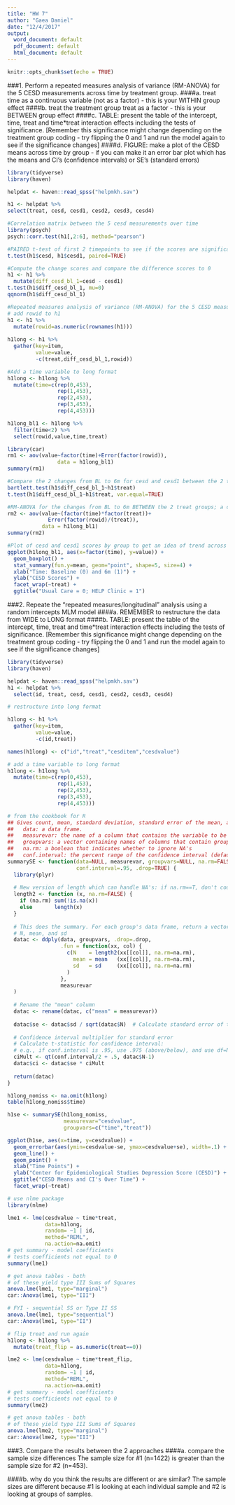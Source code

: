 ```yaml
---
title: "HW 7"
author: "Gaea Daniel"
date: "12/4/2017"
output:
  word_document: default
  pdf_document: default
  html_document: default
---
```


```r
knitr::opts_chunk$set(echo = TRUE)
```

###1. Perform a repeated measures analysis of variance (RM-ANOVA) for the 5 CESD measurements across time by treatment group.
####a. treat time as a continuous variable (not as a factor) - this is your WITHIN group effect
####b. treat the treatment group treat as a factor - this is your BETWEEN group effect
####c. TABLE: present the table of the intercept, time, treat and time*treat interaction effects including the tests of significance. [Remember this significance might change depending on the treatment group coding - try flipping the 0 and 1 and run the model again to see if the significance changes]
####d. FIGURE: make a plot of the CESD means across time by group - if you can make it an error bar plot which has the means and CI’s (confidence intervals) or SE’s (standard errors)

```r
library(tidyverse)
library(haven)

helpdat <- haven::read_spss("helpmkh.sav")

h1 <- helpdat %>%
select(treat, cesd, cesd1, cesd2, cesd3, cesd4)

#Correlation matrix between the 5 cesd measurements over time
library(psych)
psych::corr.test(h1[,2:6], method="pearson")

#PAIRED t-test of first 2 timepoints to see if the scores are significantly changing across time WITHIN individuals
t.test(h1$cesd, h1$cesd1, paired=TRUE)

#Compute the change scores and compare the difference scores to 0
h1 <- h1 %>%
  mutate(diff_cesd_bl_1=cesd - cesd1)
t.test(h1$diff_cesd_bl_1, mu=0)
qqnorm(h1$diff_cesd_bl_1)

#Repeated measures analysis of variance (RM-ANOVA) for the 5 CESD measurements across time by treatment group
# add rowid to h1
h1 <- h1 %>%
  mutate(rowid=as.numeric(rownames(h1)))
  
h1long <- h1 %>%
  gather(key=item,
         value=value,
         -c(treat,diff_cesd_bl_1,rowid))

#Add a time variable to long format
h1long <- h1long %>%
  mutate(time=c(rep(0,453),
                rep(1,453),
                rep(2,453),
                rep(3,453),
                rep(4,453)))

h1long_bl1 <- h1long %>%
  filter(time<2) %>%
  select(rowid,value,time,treat)

library(car)
rm1 <- aov(value~factor(time)+Error(factor(rowid)), 
                data = h1long_bl1)
summary(rm1)

#Compare the 2 changes from BL to 6m for cesd and cesd1 between the 2 treat groups
bartlett.test(h1$diff_cesd_bl_1~h1$treat)
t.test(h1$diff_cesd_bl_1~h1$treat, var.equal=TRUE)

#RM-ANOVA for the changes from BL to 6m BETWEEN the 2 treat groups; a comparison of the time*treat effect to the t-test above for the difference scores
rm2 <- aov(value~(factor(time)*factor(treat))+
             Error(factor(rowid)/(treat)), 
           data = h1long_bl1)
summary(rm2)

#Plot of cesd and cesd1 scores by group to get an idea of trend across time (plot is cross sectional, not paired)
ggplot(h1long_bl1, aes(x=factor(time), y=value)) + 
  geom_boxplot() +
  stat_summary(fun.y=mean, geom="point", shape=5, size=4) + 
  xlab("Time: Baseline (0) and 6m (1)") +
  ylab("CESD Scores") +
  facet_wrap(~treat) +
  ggtitle("Usual Care = 0; HELP Clinic = 1")

```
###2. Repeate the “repeated measures/longitudinal” analysis using a random intercepts MLM model
####a. REMEMBER to restructure the data from WIDE to LONG format
####b. TABLE: present the table of the intercept, time, treat and time*treat interaction effects including the tests of significance. [Remember this significance might change depending on the treatment group coding - try flipping the 0 and 1 and run the model again to see if the significance changes]

```r
library(tidyverse)
library(haven)

helpdat <- haven::read_spss("helpmkh.sav")
h1 <- helpdat %>%
  select(id, treat, cesd, cesd1, cesd2, cesd3, cesd4)

# restructure into long format

h1long <- h1 %>%
  gather(key=item,
         value=value,
         -c(id,treat))

names(h1long) <- c("id","treat","cesditem","cesdvalue")

# add a time variable to long format
h1long <- h1long %>%
  mutate(time=c(rep(0,453),
                rep(1,453),
                rep(2,453),
                rep(3,453),
                rep(4,453)))

# from the cookbook for R
## Gives count, mean, standard deviation, standard error of the mean, and confidence interval (default 95%).
##   data: a data frame.
##   measurevar: the name of a column that contains the variable to be summariezed
##   groupvars: a vector containing names of columns that contain grouping variables
##   na.rm: a boolean that indicates whether to ignore NA's
##   conf.interval: the percent range of the confidence interval (default is 95%)
summarySE <- function(data=NULL, measurevar, groupvars=NULL, na.rm=FALSE,
                      conf.interval=.95, .drop=TRUE) {
  library(plyr)
  
  # New version of length which can handle NA's: if na.rm==T, don't count them
  length2 <- function (x, na.rm=FALSE) {
    if (na.rm) sum(!is.na(x))
    else       length(x)
  }
  
  # This does the summary. For each group's data frame, return a vector with
  # N, mean, and sd
  datac <- ddply(data, groupvars, .drop=.drop,
                 .fun = function(xx, col) {
                   c(N    = length2(xx[[col]], na.rm=na.rm),
                     mean = mean   (xx[[col]], na.rm=na.rm),
                     sd   = sd     (xx[[col]], na.rm=na.rm)
                   )
                 },
                 measurevar
  )
  
  # Rename the "mean" column    
  datac <- rename(datac, c("mean" = measurevar))
  
  datac$se <- datac$sd / sqrt(datac$N)  # Calculate standard error of the mean
  
  # Confidence interval multiplier for standard error
  # Calculate t-statistic for confidence interval: 
  # e.g., if conf.interval is .95, use .975 (above/below), and use df=N-1
  ciMult <- qt(conf.interval/2 + .5, datac$N-1)
  datac$ci <- datac$se * ciMult
  
  return(datac)
}

h1long_nomiss <- na.omit(h1long)
table(h1long_nomiss$time)

h1se <- summarySE(h1long_nomiss, 
                  measurevar="cesdvalue", 
                  groupvars=c("time","treat"))

ggplot(h1se, aes(x=time, y=cesdvalue)) + 
  geom_errorbar(aes(ymin=cesdvalue-se, ymax=cesdvalue+se), width=.1) +
  geom_line() +
  geom_point() +
  xlab("Time Points") +
  ylab("Center for Epidemiological Studies Depression Score (CESD)") +
  ggtitle("CESD Means and CI's Over Time") +
  facet_wrap(~treat)

# use nlme package
library(nlme)

lme1 <- lme(cesdvalue ~ time*treat,
            data=h1long,
            random= ~1 | id,
            method="REML",
            na.action=na.omit)
# get summary - model coefficients
# tests coefficients not equal to 0
summary(lme1)

# get anova tables - both
# of these yield type III Sums of Squares
anova.lme(lme1, type="marginal")
car::Anova(lme1, type="III")

# FYI - sequential SS or Type II SS
anova.lme(lme1, type="sequential")
car::Anova(lme1, type="II")

# flip treat and run again
h1long <- h1long %>%
  mutate(treat_flip = as.numeric(treat==0))

lme2 <- lme(cesdvalue ~ time*treat_flip,
            data=h1long,
            random= ~1 | id,
            method="REML",
            na.action=na.omit)
# get summary - model coefficients
# tests coefficients not equal to 0
summary(lme2)

# get anova tables - both
# of these yield type III Sums of Squares
anova.lme(lme2, type="marginal")
car::Anova(lme2, type="III")
```
###3. Compare the results between the 2 approaches
####a. compare the sample size differences
The sample size for #1 (n=1422) is greater than the sample size for #2 (n=453).

####b. why do you think the results are different or are similar?
The sample sizes are different because #1 is looking at each individual sample and #2 is looking at groups of samples.

